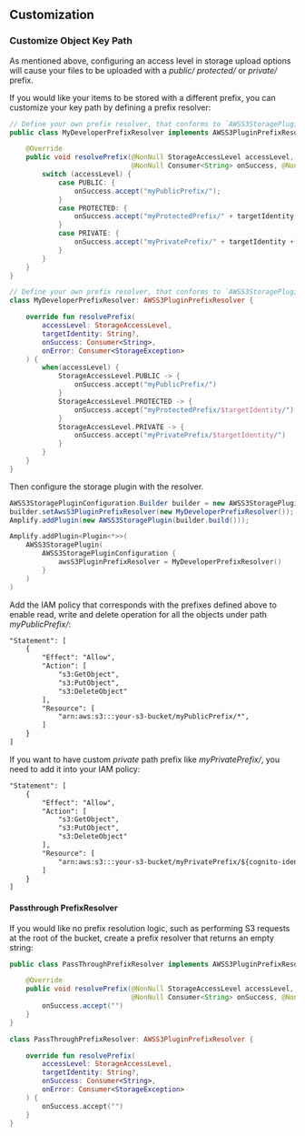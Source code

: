 ## Customization

### Customize Object Key Path

As mentioned above, configuring an access level in storage upload options will cause your files to be uploaded with a _public/_ _protected/_ or _private/_ prefix.

If you would like your items to be stored with a different prefix, you can customize your key path by defining a prefix resolver:

<BlockSwitcher>
<Block name="Java">

```java
// Define your own prefix resolver, that conforms to `AWSS3StoragePluginPrefixResolver`
public class MyDeveloperPrefixResolver implements AWSS3PluginPrefixResolver {

    @Override
    public void resolvePrefix(@NonNull StorageAccessLevel accessLevel, @Nullable String targetIdentity,
                              @NonNull Consumer<String> onSuccess, @NonNull Consumer<StorageException> onError) {
        switch (accessLevel) {
            case PUBLIC: {
                onSuccess.accept("myPublicPrefix/");
            }
            case PROTECTED: {
                onSuccess.accept("myProtectedPrefix/" + targetIdentity + "/");
            }
            case PRIVATE: {
                onSuccess.accept("myPrivatePrefix/" + targetIdentity + "/");
            }
        }
    }
}
```

</Block>
<Block name="Kotlin">

```kotlin
// Define your own prefix resolver, that conforms to `AWSS3StoragePluginPrefixResolver`
class MyDeveloperPrefixResolver: AWSS3PluginPrefixResolver {

    override fun resolvePrefix(
        accessLevel: StorageAccessLevel,
        targetIdentity: String?,
        onSuccess: Consumer<String>,
        onError: Consumer<StorageException>
    ) {
        when(accessLevel) {
            StorageAccessLevel.PUBLIC -> {
                onSuccess.accept("myPublicPrefix/")
            }
            StorageAccessLevel.PROTECTED -> {
                onSuccess.accept("myProtectedPrefix/$targetIdentity/")
            }
            StorageAccessLevel.PRIVATE -> {
                onSuccess.accept("myPrivatePrefix/$targetIdentity/")
            }
        }
    }
}
```

</Block>
</BlockSwitcher>

Then configure the storage plugin with the resolver.

<BlockSwitcher>
<Block name="Java">

```java
AWSS3StoragePluginConfiguration.Builder builder = new AWSS3StoragePluginConfiguration.Builder();
builder.setAwsS3PluginPrefixResolver(new MyDeveloperPrefixResolver());
Amplify.addPlugin(new AWSS3StoragePlugin(builder.build()));
```

</Block>
<Block name="Kotlin">

```kotlin
Amplify.addPlugin<Plugin<*>>(
    AWSS3StoragePlugin(
        AWSS3StoragePluginConfiguration {
            awsS3PluginPrefixResolver = MyDeveloperPrefixResolver()
        }
    )
)
```

</Block>
</BlockSwitcher>

Add the IAM policy that corresponds with the prefixes defined above to enable read, write and delete operation for all the objects under path *myPublicPrefix/*:
```xml
"Statement": [
    {
        "Effect": "Allow",
        "Action": [
            "s3:GetObject",
            "s3:PutObject",
            "s3:DeleteObject"
        ],
        "Resource": [
            "arn:aws:s3:::your-s3-bucket/myPublicPrefix/*",
        ]
    }
]
```
If you want to have custom *private* path prefix like *myPrivatePrefix/*, you need to add it into your IAM policy:
```xml
"Statement": [
    {
        "Effect": "Allow",
        "Action": [
            "s3:GetObject",
            "s3:PutObject",
            "s3:DeleteObject"
        ],
        "Resource": [
            "arn:aws:s3:::your-s3-bucket/myPrivatePrefix/${cognito-identity.amazonaws.com:sub}/*"
        ]
    }
]
```
#### Passthrough PrefixResolver

If you would like no prefix resolution logic, such as performing S3 requests at the root of the bucket, create a prefix resolver that returns an empty string:

<BlockSwitcher>
<Block name="Java">

```java
public class PassThroughPrefixResolver implements AWSS3PluginPrefixResolver {

    @Override
    public void resolvePrefix(@NonNull StorageAccessLevel accessLevel, @Nullable String targetIdentity,
                              @NonNull Consumer<String> onSuccess, @NonNull Consumer<StorageException> onError) {
        onSuccess.accept("")
    }
}
```

</Block>
<Block name="Kotlin">

```kotlin
class PassThroughPrefixResolver: AWSS3PluginPrefixResolver {

    override fun resolvePrefix(
        accessLevel: StorageAccessLevel,
        targetIdentity: String?,
        onSuccess: Consumer<String>,
        onError: Consumer<StorageException>
    ) {
        onSuccess.accept("")
    }
}
```

</Block>
</BlockSwitcher>
